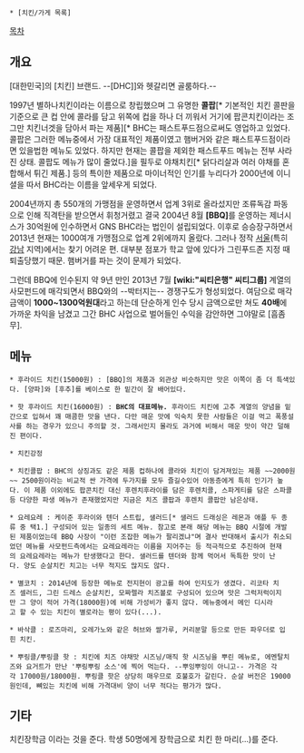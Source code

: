 * [치킨/가게 목록]

[[목차]]
== 개요 ==
[대한민국]의 [치킨] 브랜드.  --[DHC]]와 헷갈리면 골룸하다.--

1997년 별하나치킨이라는 이름으로 창립했으며 그 유명한 '''콜팝'''[* 기본적인 치킨 콜판을 기준으로 큰 컵 안에 콜라를 담고 위쪽에 컵을 하나 더 끼워서 거기에 팝콘치킨이라는 조그만 치킨너겟을 담아서 파는 제품][* BHC는 패스트푸드점으로써도 영업하고 있었다. 콜팝은 그러한 메뉴중에서 가장 대표적인 제품이였고 햄버거와 같은 패스트푸드점이라면 있을법한 메뉴도 있었다. 하지만 현재는 콜팝을 제외한 패스트푸드 메뉴는 전부 사라진 상태. 콜팝도 메뉴가 많이 줄었다.]을 필두로 야채치킨[* 닭다리살과 여러 야채를 혼합해서 튀긴 제품.] 등의 특이한 제품으로 마이너적인 인기를 누리다가 2000년에 이니셜을 따서 BHC라는 이름을 앞세우게 되었다.

2004년까지 총 550개의 가맹점을 운영하면서 업계 3위로 올라섰지만 조류독감 파동으로 인해 직격탄을 받으면서 휘청거렸고 결국 2004년 8월 '''[BBQ]'''를 운영하는 제너시스가 30억원에 인수하면서 GNS BHC라는 법인이 설립되었다. 이후로 승승장구하면서 2013년 현재는 1000여개 가맹점으로 업계 2위에까지 올랐다. 그러나 정작 [[서울]](특히 [[서울/강남|강남]] 지역)에서는 찾기 어려운 편. 대부분 점포가 학교 앞에 있다가 그린푸드존 지정 때 퇴출당했기 때문. 햄버거를 파는 것이 문제가 되었다.

그런데 BBQ에 인수된지 약 9년 만인 2013년 7월 '''[wiki:"씨티은행" 씨티그룹]''' 계열의 사모펀드에 매각되면서 BBQ와의 --박터지는-- 경쟁구도가 형성되었다. 여담으로 매각 금액이 '''1000~1300억원대'''라고 하는데 단순하게 인수 당시 금액으로만 쳐도 '''40배'''에 가까운 차익을 남겼고 그간 BHC 사업으로 벌어들인 수익을 감안하면 그야말로 [흠좀무].

== 메뉴 ==
 * 후라이드 치킨(15000원) : [BBQ]의 제품과 외관상 비슷하지만 맛은 이쪽이 좀 더 특색있다. [양파]와 [후추]를 베이스로 한 밑간이 잘 배어있다.

 * 핫 후라이드 치킨(16000원) : '''BHC의 대표메뉴.''' 후라이드 치킨에 고추 계열의 양념을 밑간으로 입혀서 꽤 매콤한 맛을 낸다. 다만 매운 맛에 익숙치 못한 사람들은 이걸 먹고 폭풍설사를 하는 경우가 있으니 주의할 것. 그래서인지 몰라도 과거에 비해서 매운 맛이 약간 덜해진 편이다.

 * 치킨강정

 * 치킨콜팝 : BHC의 상징과도 같은 제품 컵하나에 콜라와 치킨이 담겨져있는 제품 ~~2000원~~ 2500원이라는 비교적 싼 가격에 두가지를 모두 즐길수있어 아동층에게 특히 인기가 높다. 이 제품 이외에도 팝콘치킨 대신 후렌치후라이를 담은 후렌치콜, 스파게티를 담은 스파콜등 다양한 파생 메뉴가 존재했었지만 지금은 치즈 콜팝과 후렌치 콜팝만 남은상태.

 * 요레요레 : 케이준 후라이와 텐더 스트립, 샐러드[* 샐러드 드래싱은 레몬과 애플 두 종류 중 택1.] 구성되어 있는 일종의 세트 메뉴. 참고로 본래 해당 메뉴는 BBQ 시절에 개발된 제품이었는데 BBQ 사장이 "이런 조잡한 메뉴가 팔리겠냐"며 결사 반대해서 출시가 취소되었던 메뉴를 사모펀드측에서는 요레요레라는 이름을 지어주는 등 적극적으로 추진하여 현재의 요레요레라는 메뉴가 탄생했다고 한다. 샐러드를 텐더와 함께 먹어서 독특한 맛이 난다. 양도 순살치킨 치고는 너무 적지도 많지도 않다.

 * 별코치 : 2014년에 등장한 메뉴로 전지현이 광고를 하여 인지도가 생겼다. 리코타 치즈 셀러드, 그린 드레스 순살치킨, 모짜렐라 치즈볼로 구성되어 있으며 맛은 그럭저럭이지만 그 양이 적어 가격(18000원)에 비해 가성비가 좋지 않다. 메뉴중에서 메인 디시라고 할 수 있는 치킨이 별로라는 평이 있다(...).

 * 바삭클 : 로즈마리, 오레가노와 같은 허브와 쌀가루, 커리분말 등으로 만든 파우더로 입힌 치킨.

 * 뿌링클/뿌링클 핫 : 치킨에 치즈 야채맛 시즈닝/매직 핫 시즈닝을 뿌린 메뉴로, 에멘탈치즈와 요거트가 만난 '뿌링뿌링 소스'에 찍어 먹는다. --뿌잉뿌잉이 아니고-- 가격은 각각 17000원/18000원. 뿌링클 핫은 상당히 매우므로 호불호가 갈린다. 순살 버전은 19000원인데, 뼈있는 치킨에 비해 가격대비 양이 너무 적다는 평가가 많다.

== 기타 ==
치킨장학금 이라는 것을 준다. 학생 50명에게 장학금으로 치킨 한 마리(...)를 준다.

